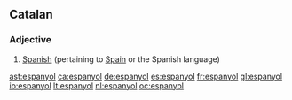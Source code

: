 ==Catalan==
===Adjective===
{{ca-adj}}

# [[Spanish]] (pertaining to [[Spain]] or the Spanish language)

[[ast:espanyol]]
[[ca:espanyol]]
[[de:espanyol]]
[[es:espanyol]]
[[fr:espanyol]]
[[gl:espanyol]]
[[io:espanyol]]
[[lt:espanyol]]
[[nl:espanyol]]
[[oc:espanyol]]